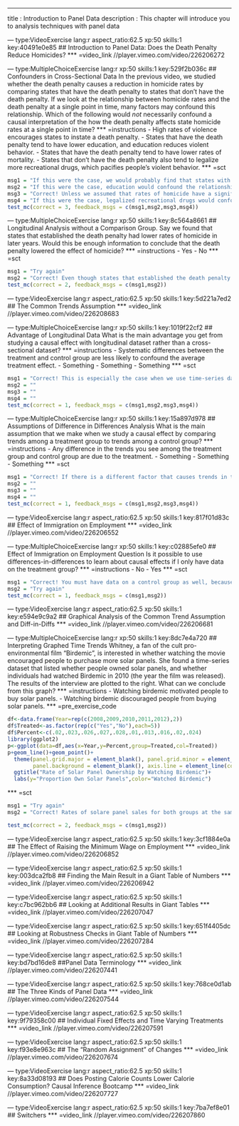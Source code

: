 ---
title       : Introduction to Panel Data
description : This chapter will introduce you to analysis techniques with panel data




--- type:VideoExercise lang:r aspect_ratio:62.5 xp:50 skills:1 key:40491e0e85
## Introduction to Panel Data: Does the Death Penalty Reduce Homicides?
*** =video_link
//player.vimeo.com/video/226206272

--- type:MultipleChoiceExercise lang:r xp:50 skills:1 key:529f2b036c
## Confounders in Cross-Sectional Data 
In the previous video, we studied whether the death penalty causes a reduction in homicide rates by comparing states that have the death penalty to states that don't have the death penalty. If we look at the relationship between homicide rates and the death penalty at a single point in time, many factors may confound this relationship. Which of the following would *not* necessarily confound a causal interpretation of the how the death penalty affects state homicide rates at a single point in time?
*** =instructions
- High rates of violence encourages states to instate a death penalty.
- States that have the death penalty tend to have lower education, and education reduces violent behavior.
- States that have the death penalty tend to have lower rates of mortality.
- States that don't have the death penalty also tend to legalize more recreational drugs, which pacifies people's violent behavior.
*** =sct
```{r}
msg1 = "If this were the case, we would probably find that states with the death penalty had higher rates of homicide regardless of whether the death penalty deterred homicide. Try again."
msg2 = "If this were the case, education would confound the relationship between having and not having the death penalty. We would expect that states with the death penalty have higher underlying homicide rates of homicide, so whatever deterrent effect of the death penalty that we estimated would be smaller than the true deterrent effect. Try again."
msg3 = "Correct! Unless we assumed that rates of homicide have a significant impact on a state's mortality rate, we would not expect mortality rates to confound the relationship between the death penalty and homicide rates."
msg4 = "If this were the case, legalized recreational drugs would confound the relationship between having and not having the death penalty. For example, if the death penalty deterred homicide rates, but had a smaller effect on homicide rates that than legalized recreational drugs, we would probably see a positive causal effect of the death penalty on homicide rates. Try again."
test_mc(correct = 3, feedback_msgs = c(msg1,msg2,msg3,msg4))
```

--- type:MultipleChoiceExercise lang:r xp:50 skills:1 key:8c564a8661
## Longitudinal Analysis without a Comparison Group.
Say we found that states that established the death penalty had lower rates of homicide in later years. Would this be enough information to conclude that the death penalty lowered the effect of homicide? 
*** =instructions
- Yes
- No
*** =sct
```{r}
msg1 = "Try again"
msg2 = "Correct! Even though states that established the death penalty had lower rates of homicide in later years, this could have been coincidental. What if rates of homicide were dropping everywhere for an entirely different reason? In order to establish causality, we would need to look at homicide trends in states that did not establish the death penalty. If homicide rates decreased consistently across all states, our findings would not support the hypothesis that the death penalty reduces rates of homicide."
test_mc(correct = 2, feedback_msgs = c(msg1,msg2))
```



--- type:VideoExercise lang:r aspect_ratio:62.5 xp:50 skills:1 key:5d221a7ed2
## The Common Trends Assumption
*** =video_link
//player.vimeo.com/video/226208683


--- type:MultipleChoiceExercise lang:r xp:50 skills:1 key:1019f22cf2
## Advantage of Longitudinal Data
What is the main advantage you get from studying a causal effect with longitudinal dataset rather than a cross-sectional dataset?
*** =instructions
- Systematic differences between the treatment and control group are less likely to confound the average treatment effect.
- Something
- Something
- Something
*** =sct
```{r}
msg1 = "Correct! This is especially the case when we use time-series data. Systematic differences between the treatment and control group are only important if we expect the treatment to have a difference effect on different types of people. For example, if it turned out that the death penalty was only a deterrent for homicide in states with high urban populations, but our treatment group only contained states with high rural populations, we would not see any causal effect of the death penalty on homicide rates."
msg2 = ""
msg3 = ""
msg4 = ""
test_mc(correct = 1, feedback_msgs = c(msg1,msg2,msg3,msg4))
```


--- type:MultipleChoiceExercise lang:r xp:50 skills:1 key:15a897d978
## Assumptions of Difference in Differences Analysis
What is the main assumption that we make when we study a causal effect by comparing trends among a treatment group to trends among a control group?
*** =instructions
- Any difference in the trends you see among the treatment group and control group are due to the treatment.
- Something
- Something
- Something
*** =sct
```{r}
msg1 = "Correct! If there is a different factor that causes trends in the treatment group to differ from the control group, our finding would be spurious."
msg2 = ""
msg3 = ""
msg4 = ""
test_mc(correct = 1, feedback_msgs = c(msg1,msg2,msg3,msg4))
```

--- type:VideoExercise lang:r aspect_ratio:62.5 xp:50 skills:1 key:817f01d83c
## Effect of Immigration on Employment
*** =video_link
//player.vimeo.com/video/226206552

--- type:MultipleChoiceExercise lang:r xp:50 skills:1 key:c02885efe0
## Effect of Immigration on Employment Question
Is it possible to use differences-in-differences to learn about causal effects if I only have data on the treatment group?
*** =instructions
- No
- Yes
*** =sct
```{r}
msg1 = "Correct! You must have data on a control group as well, because that is how you extract the common trend! The Mariel Boatlift case is a great example--David Card starts with data on unemployment rates in Miami. But that's not enough to learn about causality. So he constructs a control group of comparison cities from which he argues we can extract the common trend."
msg2 = "Try again"
test_mc(correct = 1, feedback_msgs = c(msg1,msg2))
```





--- type:VideoExercise lang:r aspect_ratio:62.5 xp:50 skills:1 key:e594e9c9a2
## Graphical Analysis of the Common Trend Assumption and Diff-in-Diffs
*** =video_link
//player.vimeo.com/video/226206681

--- type:MultipleChoiceExercise lang:r xp:50 skills:1 key:8dc7e4a720
## Interpreting Graphed Time Trends 
Whitney, a fan of the cult pro-environmental film "Birdemic", is interested in whether watching the movie encouraged people to purchase more solar panels. She found a time-series dataset that listed whether people owned solar panels, and whether individuals had watched Birdemic in 2010 (the year the film was released). The results of the interview are plotted to the right. What can we conclude from this graph?
*** =instructions
- Watching birdemic motivated people to buy solar panels.
- Watching birdemic discouraged people from buying solar panels.
*** =pre_exercise_code
```{r}
df<-data.frame(Year=rep(c(2008,2009,2010,2011,2012),2))
df$Treated<-as.factor(rep(c("Yes","No"),each=5))
df$Percent<-c(.02,.023,.026,.027,.028,.01,.013,.016,.02,.024)
library(ggplot2)
p<-ggplot(data=df,aes(x=Year,y=Percent,group=Treated,col=Treated))
p+geom_line()+geom_point()+
  theme(panel.grid.major = element_blank(), panel.grid.minor = element_blank(),
        panel.background = element_blank(), axis.line = element_line(colour = "black"))+
  ggtitle("Rate of Solar Panel Ownership by Watching Birdemic")+
  labs(y="Proportion Own Solar Panels",color="Watched Birdemic")
```
*** =sct
```{r}
msg1 = "Try again"
msg2 = "Correct! Rates of solare panel sales for both groups at the same rate prior to Birdemic's release, but the rate of this increase was smaller for those who watched Birdemic following 2010"

test_mc(correct = 2, feedback_msgs = c(msg1,msg2))
```



--- type:VideoExercise lang:r aspect_ratio:62.5 xp:50 skills:1 key:3cf1884e0a
## The Effect of Raising the Minimum Wage on Employment
*** =video_link
//player.vimeo.com/video/226206852

--- type:VideoExercise lang:r aspect_ratio:62.5 xp:50 skills:1 key:003dca2fb8
## Finding the Main Result in a Giant Table of Numbers
*** =video_link
//player.vimeo.com/video/226206942

--- type:VideoExercise lang:r aspect_ratio:62.5 xp:50 skills:1 key:c7bc962bb6
## Looking at Additional Results in Giant Tables
*** =video_link
//player.vimeo.com/video/226207047

--- type:VideoExercise lang:r aspect_ratio:62.5 xp:50 skills:1 key:651f4405dc
## Looking at Robustness Checks in Giant Table of Numbers
*** =video_link
//player.vimeo.com/video/226207284

--- type:VideoExercise lang:r aspect_ratio:62.5 xp:50 skills:1 key:bd7bd16de8
##Panel Data Terminology
*** =video_link
//player.vimeo.com/video/226207441

--- type:VideoExercise lang:r aspect_ratio:62.5 xp:50 skills:1 key:768ce0d1ab
## The Three Kinds of Panel Data
*** =video_link
//player.vimeo.com/video/226207544

--- type:VideoExercise lang:r aspect_ratio:62.5 xp:50 skills:1 key:9f79358c00
## Individual Fixed Effects and Time Varying Treatments
*** =video_link
//player.vimeo.com/video/226207591

--- type:VideoExercise lang:r aspect_ratio:62.5 xp:50 skills:1 key:f93e8e963c
## The "Random Assignment" of Changes
*** =video_link
//player.vimeo.com/video/226207674

--- type:VideoExercise lang:r aspect_ratio:62.5 xp:50 skills:1 key:8a33d08193
## Does Posting Calorie Counts Lower Calorie Consumption? Causal Inference Bootcamp
*** =video_link
//player.vimeo.com/video/226207727

--- type:VideoExercise lang:r aspect_ratio:62.5 xp:50 skills:1 key:7ba7ef8e01
## Switchers
*** =video_link
//player.vimeo.com/video/226207860
